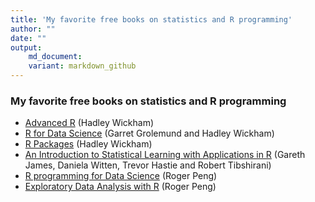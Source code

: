 ```yaml
---
title: 'My favorite free books on statistics and R programming'
author: ""
date: ""
output: 
    md_document:
    variant: markdown_github
---
```


### My favorite free books on statistics and R programming

- [Advanced R](http://adv-r.had.co.nz) (Hadley Wickham)
- [R for Data Science](http://r4ds.had.co.nz) (Garret Grolemund and Hadley Wickham)
- [R Packages](http://r-pkgs.had.co.nz) (Hadley Wickham)
- [An Introduction to Statistical Learning with Applications in R](http://www-bcf.usc.edu/~gareth/ISL/) (Gareth James, Daniela Witten, Trevor Hastie and Robert Tibshirani)
- [R programming for Data Science](https://leanpub.com/rprogramming) (Roger Peng)
- [Exploratory Data Analysis with R](https://leanpub.com/exdata) (Roger Peng)